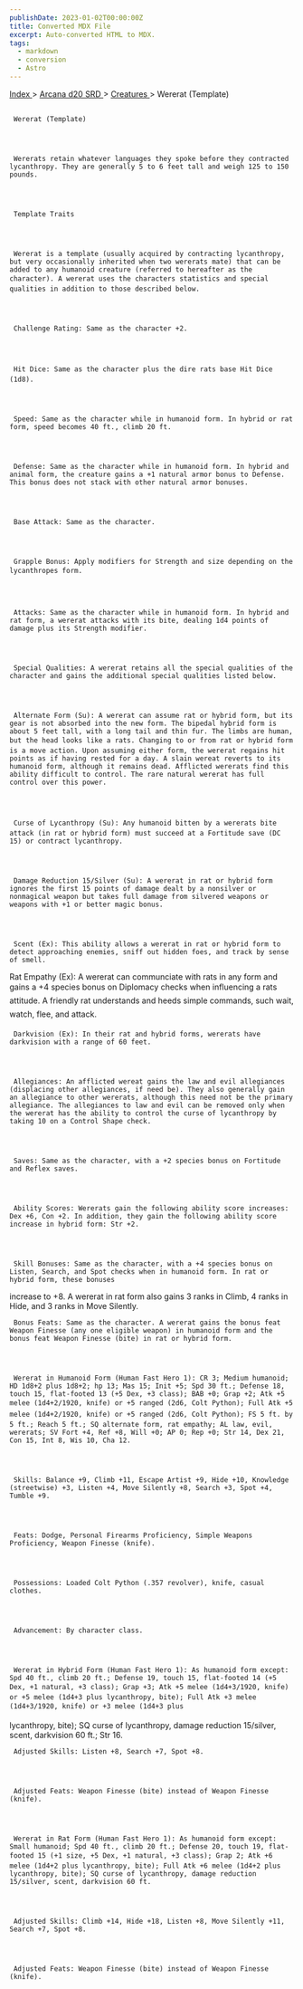 ```yaml
---
publishDate: 2023-01-02T00:00:00Z
title: Converted MDX File
excerpt: Auto-converted HTML to MDX.
tags:
  - markdown
  - conversion
  - Astro
---
```







[
      Index
     ](-index)
     >
     [
      Arcana d20 SRD
     ](arcana-d20-srd-index)
     >
     [
      Creatures
     ](arcana-d20-srd-creatures-index)
     > Wererat (Template)
    





## 
     Wererat (Template)
    



     Wererats retain whatever languages they spoke before they contracted lycanthropy. They are generally 5 to 6 feet tall and weigh 125 to 150 pounds.
    



     Template Traits
    



     Wererat is a template (usually acquired by contracting lycanthropy, but very occasionally inherited when two wererats mate) that can be added to any humanoid creature (referred to hereafter as the character). A wererat uses the characters statistics and special qualities in addition to those described below.
    



     Challenge Rating: Same as the character +2.
    



     Hit Dice: Same as the character plus the dire rats base Hit Dice (1d8).
    



     Speed: Same as the character while in humanoid form. In hybrid or rat form, speed becomes 40 ft., climb 20 ft.
    



     Defense: Same as the character while in humanoid form. In hybrid and animal form, the creature gains a +1 natural armor bonus to Defense. This bonus does not stack with other natural armor bonuses.
    



     Base Attack: Same as the character.
    



     Grapple Bonus: Apply modifiers for Strength and size depending on the lycanthropes form.
    



     Attacks: Same as the character while in humanoid form. In hybrid and rat form, a wererat attacks with its bite, dealing 1d4 points of damage plus its Strength modifier.
    



     Special Qualities: A wererat retains all the special qualities of the character and gains the additional special qualities listed below.
    



     Alternate Form (Su): A wererat can assume rat or hybrid form, but its gear is not absorbed into the new form. The bipedal hybrid form is about 5 feet tall, with a long tail and thin fur. The limbs are human, but the head looks like a rats. Changing to or from rat or hybrid form is a move action. Upon assuming either form, the wererat regains hit points as if having rested for a day. A slain wereat reverts to its humanoid form, although it remains dead. Afflicted wererats find this ability difficult to control. The rare natural wererat has full control over this power.
    



     Curse of Lycanthropy (Su): Any humanoid bitten by a wererats bite attack (in rat or hybrid form) must succeed at a Fortitude save (DC 15) or contract lycanthropy.
    



     Damage Reduction 15/Silver (Su): A wererat in rat or hybrid form ignores the first 15 points of damage dealt by a nonsilver or nonmagical weapon but takes full damage from silvered weapons or weapons with +1 or better magic bonus.
    



     Scent (Ex): This ability allows a wererat in rat or hybrid form to detect approaching enemies, sniff out hidden foes, and track by sense of smell.
Rat Empathy (Ex): A wererat can communciate with rats in any form and gains a +4 species bonus on Diplomacy checks when influencing a rats attitude. A friendly rat understands and heeds simple commands, such wait, watch, flee, and attack.
    



     Darkvision (Ex): In their rat and hybrid forms, wererats have darkvision with a range of 60 feet.
    



     Allegiances: An afflicted wereat gains the law and evil allegiances (displacing other allegiances, if need be). They also generally gain an allegiance to other wererats, although this need not be the primary allegiance. The allegiances to law and evil can be removed only when the wererat has the ability to control the curse of lycanthropy by taking 10 on a Control Shape check.
    



     Saves: Same as the character, with a +2 species bonus on Fortitude and Reflex saves.
    



     Ability Scores: Wererats gain the following ability score increases: Dex +6, Con +2. In addition, they gain the following ability score increase in hybrid form: Str +2.
    



     Skill Bonuses: Same as the character, with a +4 species bonus on Listen, Search, and Spot checks when in humanoid form. In rat or hybrid form, these bonuses
increase to +8. A wererat in rat form also gains 3 ranks in Climb, 4 ranks in Hide, and 3 ranks in Move Silently.
    



     Bonus Feats: Same as the character. A wererat gains the bonus feat Weapon Finesse (any one eligible weapon) in humanoid form and the bonus feat Weapon Finesse (bite) in rat or hybrid form.
    



     Wererat in Humanoid Form (Human Fast Hero 1): CR 3; Medium humanoid; HD 1d8+2 plus 1d8+2; hp 13; Mas 15; Init +5; Spd 30 ft.; Defense 18, touch 15, flat-footed 13 (+5 Dex, +3 class); BAB +0; Grap +2; Atk +5 melee (1d4+2/1920, knife) or +5 ranged (2d6, Colt Python); Full Atk +5 melee (1d4+2/1920, knife) or +5 ranged (2d6, Colt Python); FS 5 ft. by 5 ft.; Reach 5 ft.; SQ alternate form, rat empathy; AL law, evil, wererats; SV Fort +4, Ref +8, Will +0; AP 0; Rep +0; Str 14, Dex 21, Con 15, Int 8, Wis 10, Cha 12.
    



     Skills: Balance +9, Climb +11, Escape Artist +9, Hide +10, Knowledge (streetwise) +3, Listen +4, Move Silently +8, Search +3, Spot +4, Tumble +9.
    



     Feats: Dodge, Personal Firearms Proficiency, Simple Weapons Proficiency, Weapon Finesse (knife).
    



     Possessions: Loaded Colt Python (.357 revolver), knife, casual clothes.
    



     Advancement: By character class.
    



     Wererat in Hybrid Form (Human Fast Hero 1): As humanoid form except: Spd 40 ft., climb 20 ft.; Defense 19, touch 15, flat-footed 14 (+5 Dex, +1 natural, +3 class); Grap +3; Atk +5 melee (1d4+3/1920, knife) or +5 melee (1d4+3 plus lycanthropy, bite); Full Atk +3 melee (1d4+3/1920, knife) or +3 melee (1d4+3 plus
lycanthropy, bite); SQ curse of lycanthropy, damage reduction 15/silver, scent, darkvision 60 ft.; Str 16.
    



     Adjusted Skills: Listen +8, Search +7, Spot +8.
    



     Adjusted Feats: Weapon Finesse (bite) instead of Weapon Finesse (knife).
    



     Wererat in Rat Form (Human Fast Hero 1): As humanoid form except: Small humanoid; Spd 40 ft., climb 20 ft.; Defense 20, touch 19, flat-footed 15 (+1 size, +5 Dex, +1 natural, +3 class); Grap 2; Atk +6 melee (1d4+2 plus lycanthropy, bite); Full Atk +6 melee (1d4+2 plus lycanthropy, bite); SQ curse of lycanthropy, damage reduction 15/silver, scent, darkvision 60 ft.
    



     Adjusted Skills: Climb +14, Hide +18, Listen +8, Move Silently +11, Search +7, Spot +8.
    



     Adjusted Feats: Weapon Finesse (bite) instead of Weapon Finesse (knife).
    




